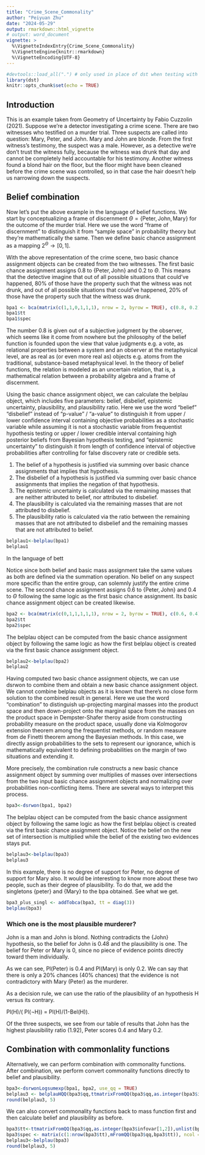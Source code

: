 ```yaml
---
title: "Crime_Scene_Commonality"
author: "Peiyuan Zhu"
date: "2024-05-29"
output: rmarkdown::html_vignette
# output: word_document
vignette: >
  %\VignetteIndexEntry{Crime_Scene_Commonality}
  %\VignetteEngine{knitr::rmarkdown}
  %\VignetteEncoding{UTF-8}
---
```


```r
#devtools::load_all(".") # only used in place of dst when testing with R-devel
library(dst)
knitr::opts_chunk$set(echo = TRUE)
```

## Introduction

This is an example taken from Geometry of Uncertainty by Fabio Cuzzolin (2021). Suppose we're a detector investigating a crime scene. There are two witnesses who testified on a murder trial. Three suspects are called into question: Mary, Peter, and John. Mary and John are blonde. From the first witness's testimony, the suspect was a male. However, as a detective we're don't trust the witness fully, because the witness was drunk that day and cannot be completely held accountable for his testimony. Another witness found a blond hair on the floor, but the floor might have been cleaned before the crime scene was controlled, so in that case the hair doesn't help us narrowing down the suspects.

## Belief combination

Now let's put the above example in the language of belief functions. We start by conceptualizing a frame of discernment $\Theta=\{\text{Peter}, \text{John}, \text{Mary}\}$ for the outcome of the murder trial. Here we use the word "frame of discernment" to distinguish it from "sample space" in probability theory but they're mathematically the same. Then we define basic chance assignment as a mapping $2^\Theta\rightarrow[0,1]$.

With the above representation of the crime scene, two basic chance assignment objects can be created from the two witnesses. The first basic chance assignment assigns 0.8 to $\{\text{Peter}, \text{John}\}$ and 0.2 to $\Theta$. This means that the detective imagine that out of all possible situations that could've happened, 80% of those have the property such that the witness was not drunk, and out of all possible situations that could've happened, 20% of those have the property such that the witness was drunk.

```r
bpa1 <- bca(matrix(c(1,1,0,1,1,1), nrow = 2, byrow = TRUE), c(0.8, 0.2), cnames=c("Peter", "John", "Mary"))
bpa1$tt
bpa1$spec
```

The number 0.8 is given out of a subjective judgment by the observer, which seems like it come from nowhere but the philosophy of the belief function is founded upon the view that value judgments e.g. a vote, as relational properties between a system and an observer at the metaphysical level, are as real as (or even more real as) objects e.g. atoms from the traditional, substance-based metaphysical level. In the theory of belief functions, the relation is modeled as an uncertain relation, that is, a mathematical relation between a probability algebra and a frame of discernment.

Using the basic chance assignment object, we can calculate the belplau object, which includes five parameters: belief, disbelief, epistemic uncertainty, plausibility, and plausibility ratio. Here we use the word "belief" "disbelief" instead of "p-value" / "a-value" to distinguish it from upper / lower confidence interval containing objective probabilities as a stochastic variable while assuming it is not a stochastic variable from frequentist hypothesis testing or upper / lower credible interval containing high posterior beliefs from Bayesian hypothesis testing, and "epistemic uncertainty" to distinguish it from length of confidence interval of objective probabilities after controlling for false discovery rate or credible sets. 

(1) The belief of a hypothesis is justified via summing over basic chance assignments that implies that hypothesis.
(2) The disbelief of a hypothesis is justified via summing over basic chance assignments that implies the negation of that hypothesis.
(3) The epistemic uncertainty is calculated via the remaining masses that are neither attributed to belief, nor attributed to disbelief.
(4) The plausibility is calculated via the remaining masses that are not attributed to disbelief.
(5) The plausibility ratio is calculated via the ratio between the remaining masses that are not attributed to disbelief and the remaining masses that are not attributed to belief.

```r
belplau1<-belplau(bpa1)
belplau1
```

In the language of bett

Notice since both belief and basic mass assignment take the same values as both are defined via the summation operation. No belief on any suspect more specific than the entire group, can solemnly justify the entire crime scene. The second chance assignment assigns 0.6 to $\{\text{Peter}, \text{John}\}$ and 0.4 to $\Theta$ following the same logic as the first basic chance assignment. Its basic chance assignment object can be created likewise.

```r
bpa2 <- bca(matrix(c(0,1,1,1,1,1), nrow = 2, byrow = TRUE), c(0.6, 0.4), cnames=c("Peter", "John", "Mary"))
bpa2$tt
bpa2$spec
```

The belplau object can be computed from the basic chance assignment object by following the same logic as how the first belplau object is created via the first basic chance assignment object.

```r
belplau2<-belplau(bpa2)
belplau2
```

Having computed two basic chance assignment objects, we can use dsrwon to combine them and obtain a new basic chance assignment object. We cannot combine belplau objects as it is known that there's no close form solution to the combined result in general. Here we use the word "combination" to distinguish up-projecting marginal masses into the product space and then down-project onto the marginal space from the masses on the product space in Dempster-Shafer theroy aside from constructing probability measure on the product space, usually done via Kolmogorov extension theorem among the frequentist methods, or random measure from de Finetti theorem among the Bayesian methods. In this case, we directly assign probabilities to the sets to represent our ignorance, which is mathematically equivalent to defining probabilities on the margin of two situations and extending it. 

More precisely, the combination rule constructs a new basic chance assignment object by summing over multiplies of masses over intersections from the two input basic chance assignment objects and normalizing over probabilities non-conflicting items. There are several ways to interpret this process. 

```r
bpa3<-dsrwon(bpa1, bpa2)
```

The belplau object can be computed from the basic chance assignment object by following the same logic as how the first belplau object is created via the first basic chance assignment object. Notice the belief on the new set of intersection is multiplied while the belief of the existing two evidences stays put.

```r
belplau3<-belplau(bpa3)
belplau3
```
In this example, there is no degree of support for Peter, no degree of support for Mary also. It would be interesting to know more about these two people, such as their degree of plausibility. To do that, we add the singletons {peter} and {Mary} to the bpa obtained. See what we get.

```r
bpa3_plus_singl <- addTobca(bpa3, tt = diag(3)) 
belplau(bpa3)
```
### Which one is the most plausible murderer?

John is a man and John is blond. Nothing contradicts the {John} hypothesis, so the belief for John is 0.48 and the plausibility is one. The belief for Peter or Mary is 0, since no piece of evidence points directly toward them individually.

As we can see, Pl(Peter) is 0.4 and Pl(Mary) is only 0.2. We can say that there is only  a 20% chances (40% chances) that the evidence is not contradictory with Mary (Peter) as the murderer.

As a decision rule, we can use the ratio of the plausibility of an hypothesis H versus its contrary.

Pl(H)/( Pl(¬H)) = Pl(H)/(1-Bel(H)).

Of the three suspects, we see from our table of results that John has the highest plausibility ratio (1.92), Peter scores 0.4 and Mary 0.2.

## Combination with commonlality functions

Alternatively, we can perform combination with commonality functions. After combination, we perform convert commonality functions directly to belief and plausibility. 

```r
bpa3<-dsrwonLogsumexp(bpa1, bpa2, use_qq = TRUE)
belplau3 <- belplauHQQ(bpa3$qq,ttmatrixFromQQ(bpa3$qq,as.integer(bpa3$infovar[1,2]),unlist(bpa3$valuenames)))
round(belplau3, 5)
```

We can also convert commonality functions back to mass function first and then calculate belief and plausibility as before. 

```r
bpa3$tt<-ttmatrixFromQQ(bpa3$qq,as.integer(bpa3$infovar[1,2]),unlist(bpa3$valuenames))
bpa3$spec <- matrix(c(1:nrow(bpa3$tt),mFromQQ(bpa3$qq,bpa3$tt)), ncol = 2, byrow = FALSE, dimnames = list(NULL, c("specnb","mass")))
belplau3<-belplau(bpa3)
round(belplau3, 5)
```
